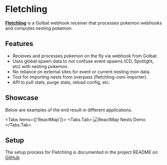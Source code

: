 
# Fletchling

[**Fletchling**](https://github.com/UnownHash/Fletchling) is a Golbat webhook receiver that processes pokemon webhooks and computes nesting pokemon.

## Features

- Receives and processes pokemon on the fly via webhook from Golbat.
- Uses global spawn data to not confuse event spawns (CD, Spotlight, etc) with nesting pokemon.
- No reliance on external sites for event or current nesting mon data.
- Tool for importing nests from overpass (fletchling-osm-importer).
- API to pull stats, purge stats, reload config, etc.


## Showcase

Below are examples of the end result in different applications.

<Tabs items={['ReactMap']}>
  <Tabs.Tab>
    <Image src="/images/reactmap-nests.png" alt="ReactMap Nests Demo" width={500} height={500} />
  </Tabs.Tab>
</Tabs>

## Setup

The setup process for Fletchling is documented in the project README on [GitHub](https://github.com/UnownHash/Fletchling).